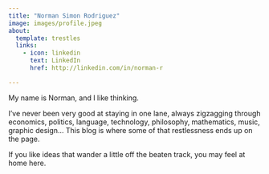 ```yaml
---
title: "Norman Simon Rodriguez"
image: images/profile.jpeg
about:
  template: trestles
  links:
    - icon: linkedin
      text: LinkedIn
      href: http://linkedin.com/in/norman-r

---
```


My name is Norman, and I like thinking.

I've never been very good at staying in one lane, always zigzagging through economics, politics, language, technology, philosophy, mathematics, music, graphic design... This blog is where some of that restlessness ends up on the page.

If you like ideas that wander a little off the beaten track, you may feel at home here.
